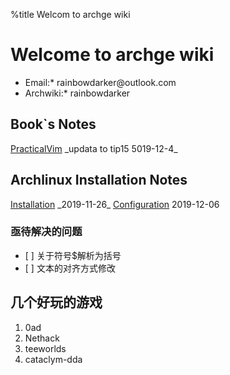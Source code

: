 %title Welcom to archge wiki

= Welcome to archge wiki =
*Email:* rainbowdarker@outlook.com
*Archwiki:* rainbowdarker

== Book`s Notes ==
[[PracticalVim]] _updata to tip15 5019-12-4_

== Archlinux Installation Notes ==
[[Installation]] _2019-11-26_
[[Configuration]] 2019-12-06

=== 亟待解决的问题 ===
* [ ] 关于符号$解析为括号 
* [ ] 文本的对齐方式修改


== 几个好玩的游戏 ==
# 0ad 
# Nethack
# teeworlds
# cataclym-dda
